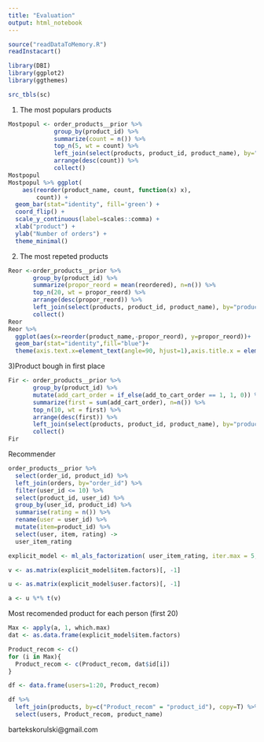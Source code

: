 ```yaml
---
title: "Evaluation"
output: html_notebook
---
```


```r
source("readDataToMemory.R")
readInstacart()

library(DBI)
library(ggplot2)
library(ggthemes)

src_tbls(sc)
```

1) The most populars products
```r
Mostpopul <- order_products__prior %>% 
             group_by(product_id) %>% 
             summarize(count = n()) %>% 
             top_n(5, wt = count) %>%
             left_join(select(products, product_id, product_name), by="product_id") %>%
             arrange(desc(count)) %>% 
             collect()
Mostpopul
Mostpopul %>% ggplot(
    aes(reorder(product_name, count, function(x) x), 
        count)) +
  geom_bar(stat="identity", fill='green') +
  coord_flip() + 
  scale_y_continuous(label=scales::comma) +
  xlab("product") +
  ylab("Number of orders") +
  theme_minimal()
```


2) The most repeted products 

```r
Reor <-order_products__prior %>% 
       group_by(product_id) %>% 
       summarize(propor_reord = mean(reordered), n=n()) %>% 
       top_n(20, wt = propor_reord) %>% 
       arrange(desc(propor_reord)) %>% 
       left_join(select(products, product_id, product_name), by="product_id") %>%
       collect()
Reor
Reor %>% 
  ggplot(aes(x=reorder(product_name,-propor_reord), y=propor_reord))+
  geom_bar(stat="identity",fill="blue")+
  theme(axis.text.x=element_text(angle=90, hjust=1),axis.title.x = element_blank())+coord_cartesian(ylim=c(0.85,0.95))
```


3)Product bough in first place
```r
Fir <- order_products__prior %>%
       group_by(product_id) %>%
       mutate(add_cart_order = if_else(add_to_cart_order == 1, 1, 0)) %>%
       summarize(first = sum(add_cart_order), n=n()) %>%
       top_n(10, wt = first) %>%
       arrange(desc(first)) %>%
       left_join(select(products, product_id, product_name), by="product_id") %>%
       collect()
Fir
```



Recommender

```r
order_products__prior %>%
  select(order_id, product_id) %>%
  left_join(orders, by="order_id") %>%
  filter(user_id <= 10) %>% 
  select(product_id, user_id) %>%
  group_by(user_id, product_id) %>%
  summarise(rating = n()) %>%
  rename(user = user_id) %>%
  mutate(item=product_id) %>%
  select(user, item, rating) ->
  user_item_rating
```



```r
explicit_model <- ml_als_factorization( user_item_rating, iter.max = 5, regularization.parameter = 0.01)
```




```r
v <- as.matrix(explicit_model$item.factors)[, -1]

u <- as.matrix(explicit_model$user.factors)[, -1]

a <- u %*% t(v) 

```


Most recomended product for each person (first 20)

```r
Max <- apply(a, 1, which.max)
dat <- as.data.frame(explicit_model$item.factors)

Product_recom <- c()
for (i in Max){
  Product_recom <- c(Product_recom, dat$id[i])
}

df <- data.frame(users=1:20, Product_recom)

df %>%
  left_join(products, by=c("Product_recom" = "product_id"), copy=T) %>%
  select(users, Product_recom, product_name)
```


bartekskorulski@gmail.com